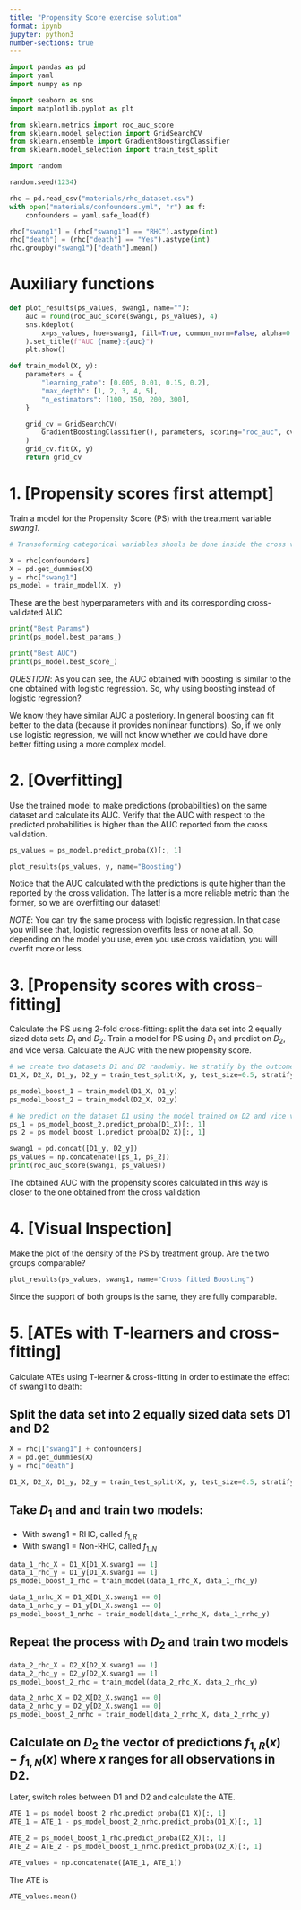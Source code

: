 ```yaml
---
title: "Propensity Score exercise solution"
format: ipynb
jupyter: python3
number-sections: true
---
```





```python
import pandas as pd
import yaml
import numpy as np

import seaborn as sns
import matplotlib.pyplot as plt

from sklearn.metrics import roc_auc_score
from sklearn.model_selection import GridSearchCV
from sklearn.ensemble import GradientBoostingClassifier
from sklearn.model_selection import train_test_split

import random

random.seed(1234)
```


```python
rhc = pd.read_csv("materials/rhc_dataset.csv")
with open("materials/confounders.yml", "r") as f:
    confounders = yaml.safe_load(f)

rhc["swang1"] = (rhc["swang1"] == "RHC").astype(int)
rhc["death"] = (rhc["death"] == "Yes").astype(int)
rhc.groupby("swang1")["death"].mean()


```


# Auxiliary functions

```python
def plot_results(ps_values, swang1, name=""):
    auc = round(roc_auc_score(swang1, ps_values), 4)
    sns.kdeplot(
        x=ps_values, hue=swang1, fill=True, common_norm=False, alpha=0.4
    ).set_title(f"AUC {name}:{auc}")
    plt.show()


```


```python
def train_model(X, y):
    parameters = {
        "learning_rate": [0.005, 0.01, 0.15, 0.2],
        "max_depth": [1, 2, 3, 4, 5],
        "n_estimators": [100, 150, 200, 300],
    }

    grid_cv = GridSearchCV(
        GradientBoostingClassifier(), parameters, scoring="roc_auc", cv=5, n_jobs=-1
    )
    grid_cv.fit(X, y)
    return grid_cv


```

# 1. [Propensity scores first attempt]

Train a model for the Propensity Score (PS) with the treatment variable _swang1_.

```python
# Transoforming categorical variables shouls be done inside the cross validation, and not before, because otherwise there can be some data leakage. In this exercise we did it directly for simplicity.

X = rhc[confounders]
X = pd.get_dummies(X)
y = rhc["swang1"]
ps_model = train_model(X, y)
```

These are the best hyperparameters with and its corresponding cross-validated AUC

```python
print("Best Params")
print(ps_model.best_params_)

print("Best AUC")
print(ps_model.best_score_)
```

*QUESTION*: As you can see, the AUC obtained with boosting is similar to the one obtained with logistic regression. So, why using boosting instead of logistic regression?

We know they have similar AUC a posteriory. In general boosting can fit better to the data (because it provides nonlinear functions). So, if we only use logistic regression, we will not know whether we could have done better fitting using a more complex model.


# 2. [Overfitting]

Use the trained model to make predictions (probabilities) on the same dataset and calculate its AUC. Verify that the AUC with respect to the predicted probabilities is higher than the AUC reported from the cross validation.

```python
ps_values = ps_model.predict_proba(X)[:, 1]

plot_results(ps_values, y, name="Boosting")
```

Notice that the AUC calculated with the predictions is quite higher than the reported by the cross validation. The latter is a more reliable metric than the former, so we are overfitting our dataset!

*NOTE*: You can try the same process with logistic regression. In that case you will see that, logistic regression overfits less or none at all. So, depending on the model you use, even you use cross validation, you will overfit more or less.

# 3. [Propensity scores with cross-fitting]

Calculate the PS using 2-fold cross-fitting: split the data set into 2 equally sized data sets $D_1$ and $D_2$. Train a model for PS using $D_1$ and predict on $D_2$, and vice versa. Calculate the AUC with the new propensity score.

```python
# we create two datasets D1 and D2 randomly. We stratify by the outcome swang1 to guarantee a balanced dataset with respect the outcome
D1_X, D2_X, D1_y, D2_y = train_test_split(X, y, test_size=0.5, stratify=y)

ps_model_boost_1 = train_model(D1_X, D1_y)
ps_model_boost_2 = train_model(D2_X, D2_y)

# We predict on the dataset D1 using the model trained on D2 and vice versa
ps_1 = ps_model_boost_2.predict_proba(D1_X)[:, 1]
ps_2 = ps_model_boost_1.predict_proba(D2_X)[:, 1]

swang1 = pd.concat([D1_y, D2_y])
ps_values = np.concatenate([ps_1, ps_2])
print(roc_auc_score(swang1, ps_values))
```

The obtained AUC with the propensity scores calculated in this way is closer to the one obtained from the cross validation

# 4. [Visual Inspection] 

Make the plot of the density of the PS by treatment group. Are the two groups comparable? 

```python
plot_results(ps_values, swang1, name="Cross fitted Boosting")
```

Since the support of both groups is the same, they are fully comparable.

# 5. [ATEs with T-learners and cross-fitting]

Calculate ATEs using T-learner & cross-fitting in order to estimate the effect of swang1 to death:

## Split the data set into 2 equally sized data sets D1 and D2

```python
X = rhc[["swang1"] + confounders]
X = pd.get_dummies(X)
y = rhc["death"]

D1_X, D2_X, D1_y, D2_y = train_test_split(X, y, test_size=0.5, stratify=y)
```


## Take $D_1$ and and train two models:

- With swang1 = RHC, called $f_{1,R}$
- With swang1 = Non-RHC, called $f_{1,N}$

```python
data_1_rhc_X = D1_X[D1_X.swang1 == 1]
data_1_rhc_y = D1_y[D1_X.swang1 == 1]
ps_model_boost_1_rhc = train_model(data_1_rhc_X, data_1_rhc_y)

data_1_nrhc_X = D1_X[D1_X.swang1 == 0]
data_1_nrhc_y = D1_y[D1_X.swang1 == 0]
ps_model_boost_1_nrhc = train_model(data_1_nrhc_X, data_1_nrhc_y)
```

## Repeat the process with $D_2$ and train two models


```python
data_2_rhc_X = D2_X[D2_X.swang1 == 1]
data_2_rhc_y = D2_y[D2_X.swang1 == 1]
ps_model_boost_2_rhc = train_model(data_2_rhc_X, data_2_rhc_y)

data_2_nrhc_X = D2_X[D2_X.swang1 == 0]
data_2_nrhc_y = D2_y[D2_X.swang1 == 0]
ps_model_boost_2_nrhc = train_model(data_2_nrhc_X, data_2_nrhc_y)
```

## Calculate on $D_2$ the vector of predictions $f_{1,R}(x) - f_{1,N}(x)$ where $x$ ranges for all observations in D2.

Later, switch roles between D1 and D2 and calculate the ATE.

```python
ATE_1 = ps_model_boost_2_rhc.predict_proba(D1_X)[:, 1]
ATE_1 = ATE_1 - ps_model_boost_2_nrhc.predict_proba(D1_X)[:, 1]

ATE_2 = ps_model_boost_1_rhc.predict_proba(D2_X)[:, 1]
ATE_2 = ATE_2 - ps_model_boost_1_nrhc.predict_proba(D2_X)[:, 1]

ATE_values = np.concatenate([ATE_1, ATE_1])
```

The ATE is
```python
ATE_values.mean()
```

